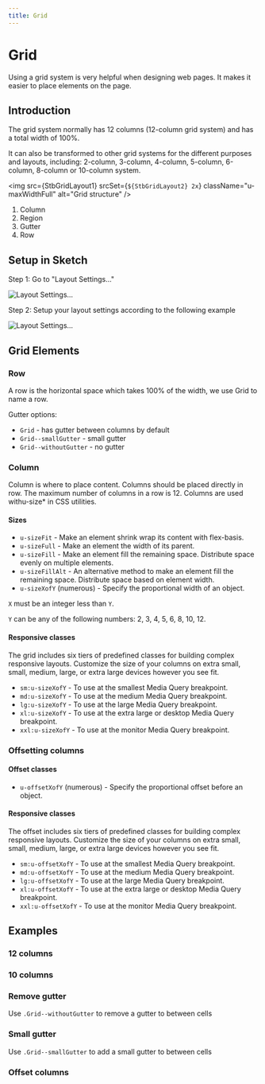 ```yaml
---
title: Grid
---
```




# Grid

Using a grid system is very helpful when designing web pages. It makes it easier to place elements on the page.

## Introduction

The grid system normally has 12 columns (12-column grid system) and has a total width of 100%.

It can also be transformed to other grid systems for the different purposes and layouts, including: 2-column, 3-column, 4-column, 5-column, 6-column, 8-column or 10-column system.

<img
  src={StbGridLayout1}
  srcSet={`${StbGridLayout2} 2x`}
  className="u-maxWidthFull"
  alt="Grid structure"
/>
<ol className="u-textGray u-marginTopTiny">
  <li>Column</li>
  <li>Region</li>
  <li>Gutter</li>
  <li>Row</li>
</ol>

## Setup in Sketch

Step 1: Go to "Layout Settings..."

<p>
  <img
    src={GridSettingsMenu1}
    srcSet={`${GridSettingsMenu2} 2x`}
    className="u-maxWidthFull u-border u-rounded"
    alt="Layout Settings..."
  />
</p>

Step 2: Setup your layout settings according to the following example

<p>
  <img
    src={GridSettings1}
    srcSet={`${GridSettings2} 2x`}
    className="u-maxWidthFull u-border u-rounded"
    alt="Layout Settings..."
  />
</p>

## Grid Elements

### Row

A row is the horizontal space which takes 100% of the width, we use Grid to name a row.

Gutter options:

- `Grid` - has gutter between columns by default
- `Grid--smallGutter` - small gutter
- `Grid--withoutGutter` - no gutter

### Column

Column is where to place content. Columns should be placed directly in row. The maximum number of columns in a row is 12. Columns are used withu-size\* in CSS utilities.

#### Sizes

- `u-sizeFit` - Make an element shrink wrap its content with flex-basis.
- `u-sizeFull` - Make an element the width of its parent.
- `u-sizeFill` - Make an element fill the remaining space. Distribute space evenly on multiple elements.
- `u-sizeFillAlt` - An alternative method to make an element fill the remaining space. Distribute space based on element width.
- `u-sizeXofY` (numerous) - Specify the proportional width of an object.

`X` must be an integer less than `Y`.

`Y` can be any of the following numbers: 2, 3, 4, 5, 6, 8, 10, 12.

#### Responsive classes

The grid includes six tiers of predefined classes for building complex responsive layouts. Customize the size of your columns on extra small, small, medium, large, or extra large devices however you see fit.

- `sm:u-sizeXofY` - To use at the smallest Media Query breakpoint.
- `md:u-sizeXofY` - To use at the medium Media Query breakpoint.
- `lg:u-sizeXofY` - To use at the large Media Query breakpoint.
- `xl:u-sizeXofY` - To use at the extra large or desktop Media Query breakpoint.
- `xxl:u-sizeXofY` - To use at the monitor Media Query breakpoint.

### Offsetting columns

#### Offset classes

- `u-offsetXofY` (numerous) - Specify the proportional offset before an object.

#### Responsive classes

The offset includes six tiers of predefined classes for building complex responsive layouts. Customize the size of your columns on extra small, small, medium, large, or extra large devices however you see fit.

- `sm:u-offsetXofY` - To use at the smallest Media Query breakpoint.
- `md:u-offsetXofY` - To use at the medium Media Query breakpoint.
- `lg:u-offsetXofY` - To use at the large Media Query breakpoint.
- `xl:u-offsetXofY` - To use at the extra large or desktop Media Query breakpoint.
- `xxl:u-offsetXofY` - To use at the monitor Media Query breakpoint.

## Examples

### 12 columns

<CodeView exampleClassName="example-grids" codeText={examplesColumn12} />

### 10 columns

<CodeView exampleClassName="example-grids" codeText={examplesColumn10} />

### Remove gutter

Use `.Grid--withoutGutter` to remove a gutter to between cells

<CodeView exampleClassName="example-grids" codeText={removeGutter} />

### Small gutter

Use `.Grid--smallGutter` to add a small gutter to between cells

<CodeView exampleClassName="example-grids" codeText={smallGutter} />

### Offset columns

<CodeView exampleClassName="example-grids" codeText={offsetColumn} />
